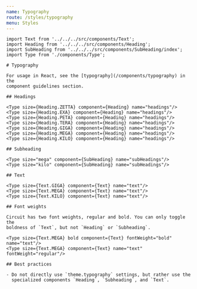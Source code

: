 ```yaml
---
name: Typography
route: /styles/typography
menu: Styles
---
```

```
import Text from '../../../src/components/Text';
import Heading from '../../../src/components/Heading';
import SubHeading from '../../../src/components/SubHeading/index';
import Type from './components/Type';

# Typography

For usage in React, see the [typography](/components/typography) in the
component guidelines section.

## Headings

<Type size={Heading.ZETTA} component={Heading} name="headings"/>
<Type size={Heading.EXA} component={Heading} name="headings"/>
<Type size={Heading.PETA} component={Heading} name="headings"/>
<Type size={Heading.TERA} component={Heading} name="headings"/>
<Type size={Heading.GIGA} component={Heading} name="headings"/>
<Type size={Heading.MEGA} component={Heading} name="headings"/>
<Type size={Heading.KILO} component={Heading} name="headings"/>

## Subheading

<Type size="mega" component={SubHeading} name="subHeadings"/>
<Type size="kilo" component={SubHeading} name="subHeadings"/>

## Text

<Type size={Text.GIGA} component={Text} name="text"/>
<Type size={Text.MEGA} component={Text} name="text"/>
<Type size={Text.KILO} component={Text} name="text"/>

## Font weights

Circuit has two font weights, regular and bold. You can only toggle the
boldness of `Text`, but not `Heading` or `Subheading`.

<Type size={Text.MEGA} bold component={Text} fontWeight="bold" name="text"/>
<Type size={Text.MEGA} component={Text} name="text" fontWeight="regular"/>

## Best practices

- Do not directly use `theme.typography` settings, but rather use the
  specialized components `Heading`, `Subheading`, and `Text`.
```
